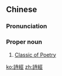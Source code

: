 {{also|诗经}}
==Chinese==
{{zh-forms|s=诗经}}

===Pronunciation===
{{zh-pron
|m=Shījīng
|c=si1 ging1
|h=pfs=Sṳ̂-kîn
|mn=Si-keng
|cat=propn
}}

===Proper noun===
{{zh-proper noun}}

# [[w:Classic of Poetry|Classic of Poetry]] {{gloss|the oldest existing collection of Chinese poetry}}

{{zh-cat|Books}}

[[ko:詩經]]
[[zh:詩經]]